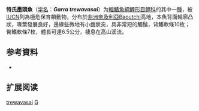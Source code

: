 {{Speciesbox
| name = 特氏墨頭魚
| status = CR
| status_system = IUCN3.1
| image = 
| genus = Garra
| species = trewavasai
| authority = [[Monod|Monod]], 1950
| synonyms = *''Garra trewavasae''<br /><small>Monod, 1950</small> ''
*''Garra trewavasi''<br /><small>Monod, 1950</small> ''
}}

'''特氏墨頭魚'''（[[学名|学名]]：'''''Garra trewavasai'''''）为[[輻鰭魚綱|輻鰭魚綱]][[鯉形目|鯉形目]][[鲤科|鲤科]]的其中一[[種|種]]，被[[IUCN|IUCN]]列為極危保育類動物，分布於[[非洲|非洲]][[奈及利亞|奈及利亞]]Baoutchi高地，本魚背面輪廓凸狀，喙葉發展良好，邊緣些微地有小齒狀突，具非常短的觸鬚，背鰭軟條10枚；臀鰭軟條7枚，體長可達6.5公分，棲息在高山溪流。

== 参考資料 ==
*{{FishBase_species|genus=Garra|species=trewavasai|year=2011|month=12}}

== 扩展阅读 ==
{{refbegin}}
{{wikispecies-inline|Garra trewavasai|特氏墨頭魚}}
{{refend}}
{{Taxonbar|from=Q1100584}}

[[Category:墨头鱼属|trewavasai]]
[[Category:1950年描述的魚類|G]]


{{鯉形目小作品}}